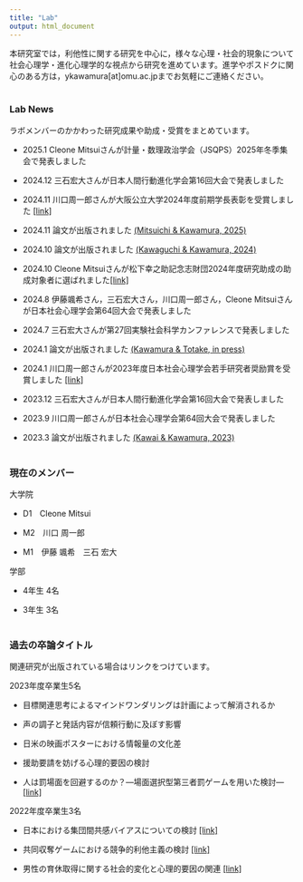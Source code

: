 ---
title: "Lab"
output: html_document
---

本研究室では，利他性に関する研究を中心に，様々な心理・社会的現象について社会心理学・進化心理学的な視点から研究を進めています。進学やポスドクに関心のある方は，ykawamura[at]omu.ac.jpまでお気軽にご連絡ください。
<br/><br/>

### Lab News

ラボメンバーのかかわった研究成果や助成・受賞をまとめています。

- 2025.1 Cleone Mitsuiさんが計量・数理政治学会（JSQPS）2025年冬季集会で発表しました

- 2024.12 三石宏大さんが日本人間行動進化学会第16回大会で発表しました

- 2024.11 川口周一郎さんが大阪公立大学2024年度前期学長表彰を受賞しました <a href="https://www.omu.ac.jp/info/news/entry-14148.html" target="_blank">[link]</a>

- 2024.11 論文が出版されました <a href="https://www.sciencedirect.com/science/article/pii/S0022103124001082?dgcid=coauthor" target="_blank">(Mitsuichi & Kawamura, 2025)</a>

- 2024.10 論文が出版されました <a href="https://rdcu.be/dXE7B" target="_blank">(Kawaguchi & Kawamura, 2024)</a>

- 2024.10 Cleone Mitsuiさんが松下幸之助記念志財団2024年度研究助成の助成対象者に選ばれました<a href="https://matsushita-konosuke-zaidan.or.jp/works/research/promotion_research_02_index.html" target="_blank">[link]</a>

- 2024.8 伊藤颯希さん，三石宏大さん，川口周一郎さん，Cleone Mitsuiさんが日本社会心理学会第64回大会で発表しました

- 2024.7 三石宏大さんが第27回実験社会科学カンファレンスで発表しました

- 2024.1 論文が出版されました <a href="https://doi.org/10.1111/jpr.12507" target="_blank">(Kawamura & Totake, in press)</a>

- 2024.1 川口周一郎さんが2023年度日本社会心理学会若手研究者奨励賞を受賞しました <a href="https://www.socialpsychology.jp/wp-content/uploads/2023encouraging_prize.pdf" target="_blank">[link]</a>

- 2023.12 三石宏大さんが日本人間行動進化学会第16回大会で発表しました

- 2023.9 川口周一郎さんが日本社会心理学会第64回大会で発表しました

- 2023.3 論文が出版されました <a href="https://doi.org/10.5178/lebs.2023.102" target="_blank">(Kawai & Kawamura, 2023)</a>
<br/><br/>

### 現在のメンバー

大学院

- D1　Cleone Mitsui

- M2　川口 周一郎

- M1　伊藤 颯希　三石 宏大

学部

- 4年生 4名

- 3年生 3名
<br/><br/>

### 過去の卒論タイトル

関連研究が出版されている場合はリンクをつけています。

2023年度卒業生5名

- 目標関連思考によるマインドワンダリングは計画によって解消されるか

- 声の調子と発話内容が信頼行動に及ぼす影響

- 日米の映画ポスターにおける情報量の文化差

- 援助要請を妨げる心理的要因の検討

- 人は罰場面を回避するのか？―場面選択型第三者罰ゲームを用いた検討― <a href="https://www.sciencedirect.com/science/article/pii/S0022103124001082" target="_blank">[link]</a>

2022年度卒業生3名

- 日本における集団間共感バイアスについての検討 <a href="https://doi.org/10.5178/lebs.2023.102" target="_blank">[link]</a>

- 共同収奪ゲームにおける競争的利他主義の検討 <a href="https://rdcu.be/dXE7B" target="_blank">[link]</a>

- 男性の育休取得に関する社会的変化と心理的要因の関連 <a href="https://onlinelibrary.wiley.com/doi/full/10.1111/jpr.12507" target="_blank">[link]</a>
<br/><br/>


